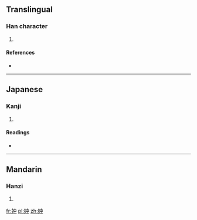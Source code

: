 ==Translingual==

===Han character===
{{Han char|rn=38|rad=女|as=04|sn=7|four=|canj=女中 (VL)|ids=⿰[[女]][[中]]}}

# {{defn|Han|sort=女04}}

====References====
* {{Han ref|kx=0256.190|dkj=06085|dj=0520.170|hdz=21031.030|uh=5995|ud=22933}}

----

==Japanese==

===Kanji===
{{ja-kanji|grade=|rs=女04}}

# {{defn|lang=ja|sort=女04}}

====Readings====
* {{ja-readings|on=[[ちゅう]] (chū), [[ちゅ]] (chu)|kun=[[あざな]] (azana)}}

----

==Mandarin==

===Hanzi===
{{cmn-hanzi|pin=[[zhòng]] ([[zhong4]])|wg=chung<sup>4</sup>}}

# {{defn|lang=cmn|sort=女04}}

[[fr:妕]]
[[pl:妕]]
[[zh:妕]]